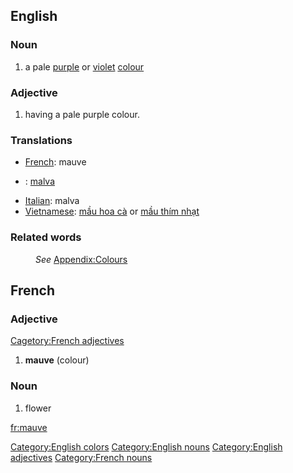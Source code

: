 ==English==
[[Category:English colors]]
===Noun===
[[Category:English nouns]]
#a pale [[purple]] or [[violet]] [[color|colour]]
===Adjective===
[[Category:English adjectives]]
#having a pale purple colour. 

===Translations===

* [[French]]: mauve
* {{io}} : [[malva]]
* [[Italian]]: malva
* [[Vietnamese]]: [[mầu hoa cà]] or [[mầu thím nhạt]]

===Related words===
:''See'' [[Wiktionary_Appendix:Colours|Appendix:Colours]]

==French==
===Adjective===
[[Cagetory:French adjectives]]
# '''mauve''' (colour)

===Noun===
[[Category:French nouns]]
# flower

[[fr:mauve]]